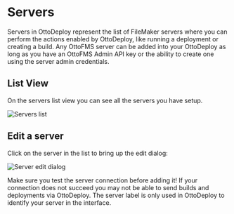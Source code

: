 # Servers

Servers in OttoDeploy represent the list of FileMaker servers where you can perform the actions enabled by OttoDeploy, like running a deployment or creating a build. Any OttoFMS server can be added into your OttoDeploy as long as you have an OttoFMS Admin API key or the ability to create one using the server admin credentials.

## List View

On the servers list view you can see all the servers you have setup.

![Servers list](/img/ottodeploy/servers-list.png)

## Edit a server

Click on the server in the list to bring up the edit dialog:

![Server edit dialog](/img/ottodeploy/servers-edit.png)

Make sure you test the server connection before adding it! If your connection does not succeed you may not be able to send builds and deployments via OttoDeploy. The server label is only used in OttoDeploy to identify your server in the interface.

